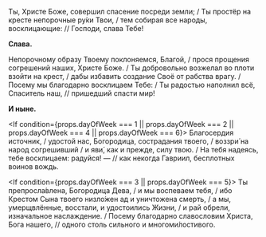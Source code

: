 
Ты, Христе Боже, совершил спасение посреди земли; / Ты простёр на кресте непорочные ру́ки Твои, / тем собирая все народы, восклицающие: // Господи, слава Тебе!

**Слава.**

Непорочному образу Твоему поклоняемся, Благой, / прося прощения согрешений наших, Христе Боже. / Ты добровольно возжелал во плоти взойти на крест, / дабы избавить создание Своё от рабства врагу. / Посему мы благодарно восклицаем Тебе: / Ты радостью наполнил всё, Спаситель наш, // пришедший спасти мир!

**И ныне.**

<If condition={props.dayOfWeek === 1 || props.dayOfWeek === 2 || props.dayOfWeek === 4 || props.dayOfWeek === 6}>
    Благосердия источник, / удостой нас, Богородица, сострадания твоего, / воззри́ на народ согрешивший / и яви́, как и
    прежде, силу твою. / На тебя надеясь, тебе восклицаем: радуйся! — // как некогда Гавриил, бесплотных воинов вождь.
</If>

<If condition={props.dayOfWeek === 3 || props.dayOfWeek === 5}>
    Ты препросла́влена, Богородица Дева, / и мы воспеваем тебя, / ибо Крестом Сына твоего низло́жен ад и уничтожена
    смерть, / а мы, умерщвлённые, восстали, и удостоились Жизни, / и рай обрели, изначальное наслаждение. / Посему
    благодарно славословим Христа, Бога нашего, // одного столь сильного и многоми́лостивого.
</If>
